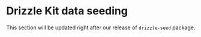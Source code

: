 
# Drizzle Kit data seeding

This section will be updated right after our release of `drizzle-seed` package.